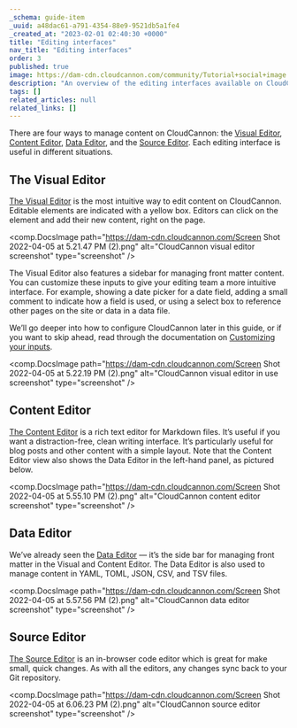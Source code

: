 ```yaml
---
_schema: guide-item
_uuid: a48dac61-a791-4354-88e9-9521db5a1fe4
_created_at: "2023-02-01 02:40:30 +0000"
title: "Editing interfaces"
nav_title: "Editing interfaces"
order: 3
published: true
image: https://dam-cdn.cloudcannon.com/community/Tutorial+social+image.png
description: "An overview of the editing interfaces available on CloudCannon."
tags: []
related_articles: null
related_links: []
---
```


There are four ways to manage content on CloudCannon: the [Visual
Editor](/documentation/articles/introducing-the-visual-editor/), [Content
Editor](/documentation/articles/introducing-the-content-editor/), [Data
Editor](/documentation/articles/introducing-the-data-editor/), and the [Source
Editor](/documentation/articles/introducing-the-source-editor/). Each editing interface is
useful in different situations.

## The Visual Editor

[The Visual Editor](/documentation/articles/introducing-the-visual-editor/) is
the most intuitive way to edit content on CloudCannon. Editable elements are
indicated with a yellow box. Editors can click on the element and add their
new content, right on the page.

<comp.DocsImage path="https://dam-cdn.cloudcannon.com/Screen Shot 2022-04-05 at 5.21.47 PM (2).png" alt="CloudCannon visual editor screenshot" type="screenshot" />

The Visual Editor also features a sidebar for managing front matter
content. You can customize these inputs to give your editing team a more
intuitive interface. For example, showing a date picker for a date field,
adding a small comment to indicate how a field is used, or using a select
box to reference other pages on the site or data in a data file.

We’ll go deeper into how to configure CloudCannon later in this guide, or
if you want to skip ahead, read through the documentation on [Customizing
your inputs](/documentation/articles/how-to-choose-what-input-is-used-in-the-data-editor/).

<comp.DocsImage path="https://dam-cdn.cloudcannon.com/Screen Shot 2022-04-05 at 5.22.19 PM (2).png" alt="CloudCannon visual editor in use screenshot" type="screenshot" />

## Content Editor
[The Content Editor](/documentation/articles/introducing-the-content-editor/) is a rich text editor for
Markdown files. It’s useful if you want a distraction-free, clean writing
interface. It’s particularly useful for blog posts and other content with
a simple layout. Note that the Content Editor view also shows the Data
Editor in the left-hand panel, as pictured below.

<comp.DocsImage path="https://dam-cdn.cloudcannon.com/Screen Shot 2022-04-05 at 5.55.10 PM (2).png" alt="CloudCannon content editor screenshot" type="screenshot" />

## Data Editor
We’ve already seen the [Data Editor](/documentation/articles/introducing-the-data-editor/)
— it’s the side bar for managing front matter in the Visual and Content Editor.
The Data Editor is also used to manage content in YAML, TOML, JSON, CSV, and TSV files.

<comp.DocsImage path="https://dam-cdn.cloudcannon.com/Screen Shot 2022-04-05 at 5.57.56 PM (2).png" alt="CloudCannon data editor screenshot" type="screenshot" />

## Source Editor

[The Source Editor](/documentation/articles/introducing-the-source-editor/)
is an in-browser code editor which is great for make small, quick changes.
As with all the editors, any changes sync back to your Git repository.

<comp.DocsImage path="https://dam-cdn.cloudcannon.com/Screen Shot 2022-04-05 at 6.06.23 PM (2).png" alt="CloudCannon source editor screenshot" type="screenshot" />

